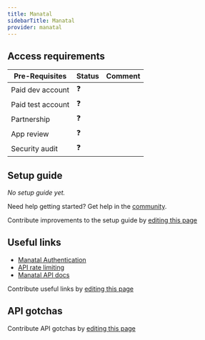 ```yaml
---
title: Manatal
sidebarTitle: Manatal
provider: manatal
---
```



<Overview />
<PreBuiltTooling provider={providers[pageMetadata.provider]} />
<PreBuiltUseCases />

## Access requirements
| Pre-Requisites | Status | Comment|
| - | - | - |
| Paid dev account | ❓ |  |
| Paid test account | ❓ |  |
| Partnership | ❓ | |
| App review | ❓ |  |
| Security audit | ❓ | |


## Setup guide

_No setup guide yet._

<Tip>Need help getting started? Get help in the [community](https://nango.dev/slack).</Tip>

<Note>Contribute improvements to the setup guide by [editing this page](https://github.com/nangohq/nango/tree/master/docs-v2/integrations/all/manatal.mdx)</Note>


## Useful links

- [Manatal Authentication](https://developers.manatal.com/reference/authorization)
- [API rate limiting](https://developers.manatal.com/reference/rate-limiting)
- [Manatal API docs](https://developers.manatal.com/)

<Note>Contribute useful links by [editing this page](https://github.com/nangohq/nango/tree/master/docs-v2/integrations/all/manatal.mdx)</Note>

## API gotchas

<Note>Contribute API gotchas by [editing this page](https://github.com/nangohq/nango/tree/master/docs-v2/integrations/all/manatal.mdx)</Note>
